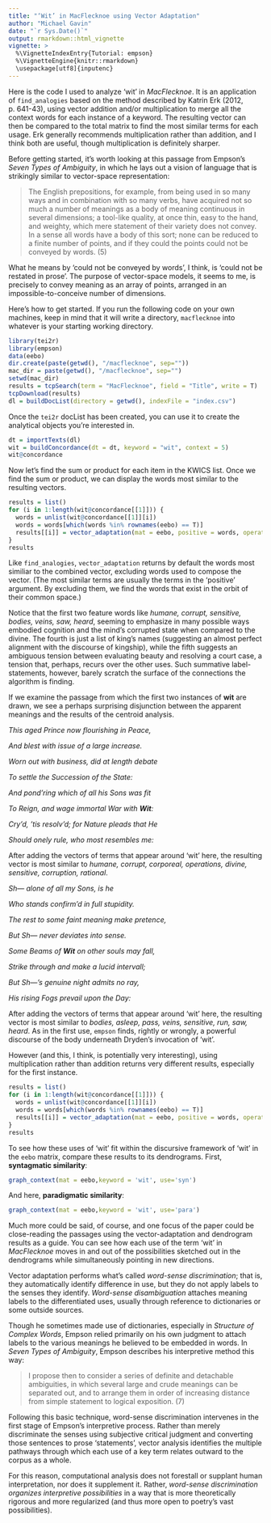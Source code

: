```yaml
---
title: "‘Wit’ in MacFlecknoe using Vector Adaptation"
author: "Michael Gavin"
date: "`r Sys.Date()`"
output: rmarkdown::html_vignette
vignette: >
  %\VignetteIndexEntry{Tutorial: empson}
  %\VignetteEngine{knitr::rmarkdown}
  \usepackage[utf8]{inputenc}
---
```


Here is the code I used to analyze 'wit' in *MacFlecknoe*. It is an application of `find_analogies` based on the method described by Katrin Erk (2012, p. 641-43), using vector addition and/or multiplication to merge all the context words for each instance of a keyword. The resulting vector can then be compared to the total matrix to find the most similar terms for each usage. Erk generally recommends multiplication rather than addition, and I think both are useful, though multiplication is definitely sharper.

Before getting started, it's worth looking at this passage from Empson's *Seven Types of Ambiguity*, in which he lays out a vision of language that is strikingly similar to vector-space representation:

> The English prepositions, for example, from being used in so many ways and in combination with so many verbs, have acquired not so much a number of meanings as a body of meaning continuous in several dimensions; a tool-like quality, at once thin, easy to the hand, and weighty, which mere statement of their variety does not convey. In a sense all words have a body of this sort; none can be reduced to a finite number of points, and if they could the points could not be conveyed by words. (5)

What he means by 'could not be conveyed by words', I think, is 'could not be restated in prose'. The purpose of vector-space models, it seems to me, is precisely to convey meaning as an array of points, arranged in an impossible-to-conceive number of dimensions.

Here's how to get started. If you run the following code on your own machines, keep in mind that it will write a directory, `macflecknoe` into whatever is your starting working directory.

```r
library(tei2r)
library(empson)
data(eebo)
dir.create(paste(getwd(), "/macflecknoe", sep=""))
mac_dir = paste(getwd(), "/macflecknoe", sep="")
setwd(mac_dir)
results = tcpSearch(term = "MacFlecknoe", field = "Title", write = T)
tcpDownload(results)
dl = buildDocList(directory = getwd(), indexFile = "index.csv")
```

Once the `tei2r` docList has been created, you can use it to create the analytical objects you're interested in.

```r
dt = importTexts(dl)
wit = buildConcordance(dt = dt, keyword = "wit", context = 5)
wit@concordance
```

Now let's find the sum or product for each item in the KWICS list. Once we find the sum or product, we can display the words most similar to the resulting vectors.

```r
results = list()
for (i in 1:length(wit@concordance[[1]])) {
  words = unlist(wit@concordance[[1]][i])
  words = words[which(words %in% rownames(eebo) == T)]
  results[[i]] = vector_adaptation(mat = eebo, positive = words, operation = "+")
}
results
```

Like `find_analogies`, `vector_adaptation` returns by default the words most similiar to the combined vector, excluding words used to compose the vector. (The most similar terms are usually the terms in the 'positive' argument. By excluding them, we find the words that exist in the orbit of their common space.)

Notice that the first two feature words like *humane, corrupt, sensitive, bodies, veins, saw, heard*, seeming to emphasize in many possible ways embodied cognition and the mind's corrupted state when compared to the divine. The fourth is just a list of king's names (suggesting an almost perfect alignment with the discourse of kingship), while the fifth suggests an ambiguous tension between evaluating beauty and resolving a court case, a tension that, perhaps, recurs over the other uses. Such summative label-statements, however, barely scratch the surface of the connections the algorithm is finding.

If we examine the passage from which the first two instances of **wit** are drawn, we see a perhaps surprising disjunction between the apparent meanings and the results of the centroid analysis.

*This aged Prince now flourishing in Peace,*

*And blest with issue of a large increase.*

*Worn out with business, did at length debate*

*To settle the Succession of the State:*

*And pond'ring which of all his Sons was fit*

*To Reign, and wage immortal War with **Wit**:*

*Cry'd, 'tis resolv'd; for Nature pleads that He*

*Should onely rule, who most resembles me:*

After adding the vectors of terms that appear around 'wit' here, the resulting vector is most similar to *humane, corrupt, corporeal, operations, divine, sensitive, corruption, rational*. 

  *Sh— alone of all my Sons, is he*

*Who stands confirm'd in full stupidity.*

*The rest to some faint meaning make pretence,*

*But Sh— never deviates into sense.*

*Some Beams of **Wit** on other souls may fall,*

*Strike through and make a lucid intervall;*

*But Sh—'s genuine night admits no ray,*

*His rising Fogs prevail upon the Day:*

After adding the vectors of terms that appear around 'wit' here, the resulting vector is most similar to *bodies, asleep, pass, veins, sensitive, run, saw, heard*. As in the first use, `empson` finds, rightly or wrongly, a powerful discourse of the body underneath Dryden's invocation of 'wit'. 

However (and this, I think, is potentially very interesting), using multiplication rather than addition returns very different results, especially for the first instance.

```r
results = list()
for (i in 1:length(wit@concordance[[1]])) {
  words = unlist(wit@concordance[[1]][i])
  words = words[which(words %in% rownames(eebo) == T)]
  results[[i]] = vector_adaptation(mat = eebo, positive = words, operation = "*")
}
results
```

To see how these uses of 'wit' fit within the discursive framework of 'wit' in the `eebo` matrix, compare these results to its dendrograms. First, **syntagmatic similarity**:

```r
graph_context(mat = eebo,keyword = 'wit', use='syn')
```

And here, **paradigmatic similarity**:

```r
graph_context(mat = eebo,keyword = 'wit', use='para')
```

Much more could be said, of course, and one focus of the paper could be close-reading the passages using the vector-adaptation and dendrogram results as a guide. You can see how each use of the term 'wit' in *MacFlecknoe* moves in and out of the possibilities sketched out in the dendrograms while simultaneously pointing in new directions.

Vector adaptation performs what's called *word-sense discrimination*; that is, they automatically identify difference in use, but they do not apply labels to the senses they identify. *Word-sense disambiguation* attaches meaning labels to the differentiated uses, usually through reference to dictionaries or some outside sources.

Though he sometimes made use of dictionaries, especially in *Structure of Complex Words*, Empson relied primarily on his own judgment to attach labels to the various meanings he believed to be embedded in words. In *Seven Types of Ambiguity*, Empson describes his interpretive method this way:

> I propose then to consider a series of definite and detachable ambiguities, in which several large and crude meanings can be separated out, and to arrange them in order of increasing distance from simple statement to logical exposition. (7)

Following this basic technique, word-sense discrimination intervenes in the first stage of Empson's interpretive process. Rather than merely discriminate the senses using subjective critical judgment and converting those sentences to prose 'statements', vector analysis identifies the multiple pathways through which each use of a key term relates outward to the corpus as a whole.

For this reason, computational analysis does not forestall or supplant human interpretation, nor does it supplement it. Rather, *word-sense discrimination organizes interpretive possibilities* in a way that is more theoretically rigorous and more regularized (and thus more open to poetry's vast possibilities).
